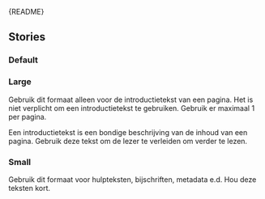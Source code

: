 
<Meta of={ParagraphStories} />

<Markdown>{README}</Markdown>

<Primary />

<Controls />

## Stories

### Default

<Canvas of={ParagraphStories.Default} />

### Large

Gebruik dit formaat alleen voor de introductietekst van een pagina. Het is niet verplicht om een introductietekst te gebruiken. Gebruik er maximaal 1 per pagina.

Een introductietekst is een bondige beschrijving van de inhoud van een pagina. Gebruik deze tekst om de lezer te verleiden om verder te lezen.

<Canvas of={ParagraphStories.Large} />

### Small

Gebruik dit formaat voor hulpteksten, bijschriften, metadata e.d. Hou deze teksten kort.

<Canvas of={ParagraphStories.Small} />
